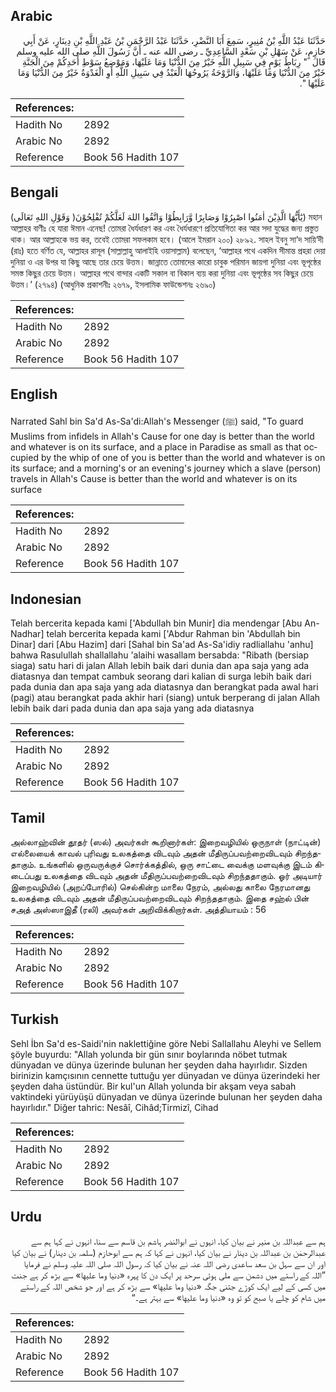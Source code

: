 ## Arabic


<div dir="rtl" lang="ar" style={{fontSize:'larger',backgroundColor:'#f8f9fa',padding:20}}>
حَدَّثَنَا عَبْدُ اللَّهِ بْنُ مُنِيرٍ، سَمِعَ أَبَا النَّضْرِ، حَدَّثَنَا عَبْدُ الرَّحْمَنِ بْنُ عَبْدِ اللَّهِ بْنِ دِينَارٍ، عَنْ أَبِي حَازِمٍ، عَنْ سَهْلِ بْنِ سَعْدٍ السَّاعِدِيِّ ـ رضى الله عنه ـ أَنَّ رَسُولَ اللَّهِ صلى الله عليه وسلم قَالَ ‏ "‏ رِبَاطُ يَوْمٍ فِي سَبِيلِ اللَّهِ خَيْرٌ مِنَ الدُّنْيَا وَمَا عَلَيْهَا، وَمَوْضِعُ سَوْطِ أَحَدِكُمْ مِنَ الْجَنَّةِ خَيْرٌ مِنَ الدُّنْيَا وَمَا عَلَيْهَا، وَالرَّوْحَةُ يَرُوحُهَا الْعَبْدُ فِي سَبِيلِ اللَّهِ أَوِ الْغَدْوَةُ خَيْرٌ مِنَ الدُّنْيَا وَمَا عَلَيْهَا ‏"‏‏.‏
</div>
<div style={{backgroundColor:'#f8f9fa',padding:20, marginBottom: 10}}><table> <thead> <tr> <th>References:</th> <th></th> </tr> </thead> <tbody><tr><td>Hadith No</td><td>2892</td></tr><tr><td>Arabic No</td><td>2892</td></tr><tr><td>Reference</td><td>Book 56 Hadith 107</td></tr></tbody></table></div>

## Bengali


<div dir="ltr" lang="bn" style={{fontSize:'larger',backgroundColor:'#f8f9fa',padding:20}}>
(وَقَوْلِ اللهِ تَعَالَى )يٰٓأَيُّهَا الَّذِيْنَ اٰمَنُوا اصْبِرُوْا وَصَابِرًا وَّرَابِطُوْا وَاتَّقُوا اللهَ لَعَلَّكُمْ تُفْلِحُوْنَ) মহান আল্লাহর বাণীঃ হে যারা ঈমান এনেছ! তোমরা ধৈর্যধারণ কর এবং ধৈর্যধারণে প্রতিযোগিতা কর আর সদা যুদ্ধের জন্য প্রস্তুত থাক। আর আল্লাহকে ভয় কর, তবেই তোমরা সফলকাম হবে। (আলে ইমরান ২০০) ২৮৯২. সাহল ইবনু সা‘দ সায়ি‘দী (রাঃ) হতে বর্ণিত যে, আল্লাহর রাসূল (সাল্লাল্লাহু আলাইহি ওয়াসাল্লাম) বলেছেন, ‘আল্লাহর পথে একদিন সীমান্ত প্রহরা দেয়া দুনিয়া ও এর উপর যা কিছু আছে তার চেয়ে উত্তম। জান্নাতে তোমাদের কারো চাবুক পরিমান জায়গা দুনিয়া এবং ভূপৃষ্ঠের সমস্ত কিছুর চেয়ে উত্তম। আল্লাহর পথে বান্দার একটি সকাল বা বিকাল ব্যয় করা দুনিয়া এবং ভূপৃষ্ঠের সব কিছুর চেয়ে উত্তম।’ (২৭৯৪) (আধুনিক প্রকাশনীঃ ২৬৭৯, ইসলামিক ফাউন্ডেশনঃ ২৬৯০)
</div>
<div style={{backgroundColor:'#f8f9fa',padding:20, marginBottom: 10}}><table> <thead> <tr> <th>References:</th> <th></th> </tr> </thead> <tbody><tr><td>Hadith No</td><td>2892</td></tr><tr><td>Arabic No</td><td>2892</td></tr><tr><td>Reference</td><td>Book 56 Hadith 107</td></tr></tbody></table></div>

## English


<div dir="ltr" lang="en" style={{fontSize:'larger',backgroundColor:'#f8f9fa',padding:20}}>
Narrated Sahl bin Sa'd As-Sa'di:Allah's Messenger (ﷺ) said, "To guard Muslims from infidels in Allah's Cause for one day is better than the world and whatever is on its surface, and a place in Paradise as small as that occupied by the whip of one of you is better than the world and whatever is on its surface; and a morning's or an evening's journey which a slave (person) travels in Allah's Cause is better than the world and whatever is on its surface
</div>
<div style={{backgroundColor:'#f8f9fa',padding:20, marginBottom: 10}}><table> <thead> <tr> <th>References:</th> <th></th> </tr> </thead> <tbody><tr><td>Hadith No</td><td>2892</td></tr><tr><td>Arabic No</td><td>2892</td></tr><tr><td>Reference</td><td>Book 56 Hadith 107</td></tr></tbody></table></div>

## Indonesian


<div dir="ltr" lang="id" style={{fontSize:'larger',backgroundColor:'#f8f9fa',padding:20}}>
Telah bercerita kepada kami ['Abdullah bin Munir] dia mendengar [Abu An-Nadhar] telah bercerita kepada kami ['Abdur Rahman bin 'Abdullah bin Dinar] dari [Abu Hazim] dari [Sahal bin Sa'ad As-Sa'idiy radliallahu 'anhu] bahwa Rasulullah shallallahu 'alaihi wasallam bersabda: "Ribath (bersiap siaga) satu hari di jalan Allah lebih baik dari dunia dan apa saja yang ada diatasnya dan tempat cambuk seorang dari kalian di surga lebih baik dari pada dunia dan apa saja yang ada diatasnya dan berangkat pada awal hari (pagi) atau berangkat pada akhir hari (siang) untuk berperang di jalan Allah lebih baik dari pada dunia dan apa saja yang ada diatasnya
</div>
<div style={{backgroundColor:'#f8f9fa',padding:20, marginBottom: 10}}><table> <thead> <tr> <th>References:</th> <th></th> </tr> </thead> <tbody><tr><td>Hadith No</td><td>2892</td></tr><tr><td>Arabic No</td><td>2892</td></tr><tr><td>Reference</td><td>Book 56 Hadith 107</td></tr></tbody></table></div>

## Tamil


<div dir="ltr" lang="ta" style={{fontSize:'larger',backgroundColor:'#f8f9fa',padding:20}}>
அல்லாஹ்வின் தூதர் (ஸல்) அவர்கள் கூறினார்கள்: இறைவழியில் ஒருநாள் (நாட்டின்) எல்லையைக் காவல் புரிவது உலகத்தை விடவும் அதன் மீதிருப்பவற்றைவிடவும் சிறந்ததாகும். உங்களில் ஒருவருக்குச் சொர்க்கத்தில், ஒரு சாட்டை வைக்கு மளவுக்கு இடம் கிடைப்பது உலகத்தை விடவும் அதன் மீதிருப்பவற்றைவிடவும் சிறந்ததாகும். ஓர் அடியார் இறைவழியில் (அறப்போரில்) செல்கின்ற மாலை நேரம், அல்லது காலை நேரமானது உலகத்தை விடவும் அதன் மீதிருப்பவற்றைவிடவும் சிறந்ததாகும். இதை சஹ்ல் பின் சஅத் அஸ்ஸாஇதீ (ரலி) அவர்கள் அறிவிக்கிறார்கள். அத்தியாயம் : 56
</div>
<div style={{backgroundColor:'#f8f9fa',padding:20, marginBottom: 10}}><table> <thead> <tr> <th>References:</th> <th></th> </tr> </thead> <tbody><tr><td>Hadith No</td><td>2892</td></tr><tr><td>Arabic No</td><td>2892</td></tr><tr><td>Reference</td><td>Book 56 Hadith 107</td></tr></tbody></table></div>

## Turkish


<div dir="ltr" lang="tr" style={{fontSize:'larger',backgroundColor:'#f8f9fa',padding:20}}>
Sehl İbn Sa'd es-Saidi'nin naklettiğine göre Nebi Sallallahu Aleyhi ve Sellem şöyle buyurdu: "Allah yolunda bir gün sınır boylarında nöbet tutmak dünyadan ve dünya üzerinde bulunan her şeyden daha hayırlıdır. Sizden birinizin kamçısının cennette tuttuğu yer dünyadan ve dünya üzerindeki her şeyden daha üstündür. Bir kul'un Allah yolunda bir akşam veya sabah vaktindeki yürüyüşü dünyadan ve dünya üzerinde bulunan her şeyden daha hayırlıdır." Diğer tahric: Nesâî, Cihâd;Tirmizî, Cihad
</div>
<div style={{backgroundColor:'#f8f9fa',padding:20, marginBottom: 10}}><table> <thead> <tr> <th>References:</th> <th></th> </tr> </thead> <tbody><tr><td>Hadith No</td><td>2892</td></tr><tr><td>Arabic No</td><td>2892</td></tr><tr><td>Reference</td><td>Book 56 Hadith 107</td></tr></tbody></table></div>

## Urdu


<div dir="rtl" lang="ur" style={{fontSize:'larger',backgroundColor:'#f8f9fa',padding:20}}>
ہم سے عبداللہ بن منیر نے بیان کیا، انہوں نے ابوالنضر ہاشم بن قاسم سے سنا، انہوں نے کہا ہم سے عبدالرحمٰن بن عبداللہ بن دینار نے بیان کیا، انہوں نے کہا کہ ہم سے ابوحازم (سلمہ بن دینار) نے بیان کیا اور ان سے سہل بن سعد ساعدی رضی اللہ عنہ نے بیان کیا کہ رسول اللہ صلی اللہ علیہ وسلم نے فرمایا ”اللہ کے راستے میں دشمن سے ملی ہوئی سرحد پر ایک دن کا پہرہ «دنيا وما عليها» سے بڑھ کر ہے جنت میں کسی کے لیے ایک کوڑے جتنی جگہ «دنيا وما عليها» سے بڑھ کر ہے اور جو شخص اللہ کے راستے میں شام کو چلے یا صبح کو تو وہ «دنيا وما عليها» سے بہتر ہے۔“
</div>
<div style={{backgroundColor:'#f8f9fa',padding:20, marginBottom: 10}}><table> <thead> <tr> <th>References:</th> <th></th> </tr> </thead> <tbody><tr><td>Hadith No</td><td>2892</td></tr><tr><td>Arabic No</td><td>2892</td></tr><tr><td>Reference</td><td>Book 56 Hadith 107</td></tr></tbody></table></div>